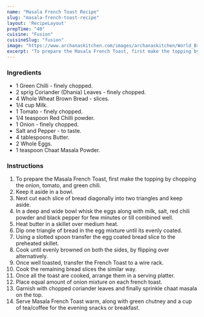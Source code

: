 ---
name: "Masala French Toast Recipe"
slug: "masala-french-toast-recipe"
layout: 'RecipeLayout'
prepTime: "40"
cuisine: "Fusion"
cuisineSlug: "fusion"
image: "https://www.archanaskitchen.com/images/archanaskitchen/World_Breakfast/Masala_French_Toast_Recipe.jpg"
excerpt: "To prepare the Masala French Toast, first make the topping by chopping the onion, tomato, and green chili"
---

### Ingredients

- 1 Green Chilli - finely chopped.
- 2 sprig Coriander (Dhania) Leaves - finely chopped.
- 4 Whole Wheat Brown Bread - slices.
- 1/4 cup Milk.
- 1 Tomato - finely chopped.
- 1/4 teaspoon Red Chilli powder.
- 1 Onion - finely chopped.
- Salt and Pepper - to taste.
- 4 tablespoons Butter.
- 2 Whole Eggs.
- 1 teaspoon Chaat Masala Powder.

### Instructions

1. To prepare the Masala French Toast, first make the topping by chopping the onion, tomato, and green chili.
1. Keep it aside in a bowl.
1. Next cut each slice of bread diagonally into two triangles and keep aside.
1. In a deep and wide bowl whisk the eggs along with milk, salt, red chili powder and black pepper for few minutes or till combined well.
1. Heat butter in a skillet over medium heat.
1. Dip one triangle of bread in the egg mixture until its evenly coated.
1. Using a slotted spoon transfer the egg coated bread slice to the preheated skillet.
1. Cook until evenly browned on both the sides, by flipping over alternatively.
1. Once well toasted, transfer the French Toast to a wire rack.
1. Cook the remaining bread slices the similar way.
1. Once all the toast are cooked, arrange them in a serving platter.
1. Place equal amount of onion mixture on each french toast.
1. Garnish with chopped coriander leaves and finally sprinkle chaat masala on the top.
1. Serve Masala French Toast warm, along with green chutney and a cup of tea/coffee for the evening snacks or breakfast.

